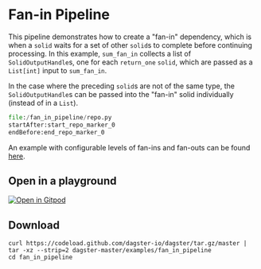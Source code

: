 
# Fan-in Pipeline

<ExampleReferenceLink filePath="examples/fan_in_pipeline" />

This pipeline demonstrates how to create a "fan-in" dependency, which is when a `solid` waits for
a set of other `solid`s to complete before continuing processing. In this example, `sum_fan_in`
collects a list of `SolidOutputHandle`s, one for each `return_one` `solid`, which are passed as a
`List[int]` input to `sum_fan_in`.

In the case where the preceding `solid`s are not of the same type, the `SolidOutputHandle`s can be
passed into the "fan-in" solid individually (instead of in a `List`).

```python literalinclude caption=repo.py
file:/fan_in_pipeline/repo.py
startAfter:start_repo_marker_0
endBefore:end_repo_marker_0
```

An example with configurable levels of fan-ins and fan-outs can be found
[here](https://github.com/dagster-io/dagster/blob/master/examples/legacy_examples/dagster_examples/toys/fan_in_fan_out.py).

## Open in a playground

[![Open in Gitpod](https://gitpod.io/button/open-in-gitpod.svg)](https://gitpod.io/#EXAMPLE=fan_in_pipeline/https://github.com/dagster-io/dagster)

## Download

```
curl https://codeload.github.com/dagster-io/dagster/tar.gz/master | tar -xz --strip=2 dagster-master/examples/fan_in_pipeline
cd fan_in_pipeline
```
